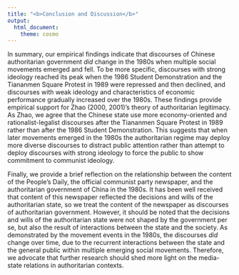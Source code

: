 ```yaml
---
title: "<b>Conclusion and Discussion</b>"
output: 
  html_document:
    theme: cosmo
---
```

In summary, our empirical findings indicate that discourses of Chinese authoritarian government *did* change in the 1980s when multiple social movements emerged and fell. To be more specific, discourses with strong ideology reached its peak when the 1986 Student Demonstration and the Tiananmen Square Protest in 1989 were repressed and then declined, and discourses with weak ideology and characteristics of economic performance gradually increased over the 1980s. These findings provide empirical support for Zhao (2000, 2001)'s theory of authoritarian legitimacy. As Zhao, we agree that the Chinese state use more economy-oriented and rationalist-legalist discourses after the Tiananmen Square Protest in 1989 rather than after the 1986 Student Demonstration. This suggests that when later movements emerged in the 1980s the authoritarian regime may deploy more diverse discourses to distract public attention rather than attempt to deploy discourses with strong ideology to force the public to show commitment to communist ideology.

Finally, we provide a brief reflection on the relationship between the content of the People's Daily, the official communist party newspaper, and the authoritarian government of China in the 1980s. It has been well received that content of this newspaper reflected the decisions and wills of the authoritarian state, so we treat the content of the newspaper as discourses of authoritarian government. However, it should be noted that the decisions and wills of the authoritarian state were not shaped by the government per se, but also the result of interactions between the state and the society. As demonstrated by the movement events in the 1980s, the discourses *did* change over time, due to the recurrent interactions between the state and the general public within multiple emerging social movements. Therefore, we advocate that further research should shed more light on the media-state relations in authoritarian contexts.